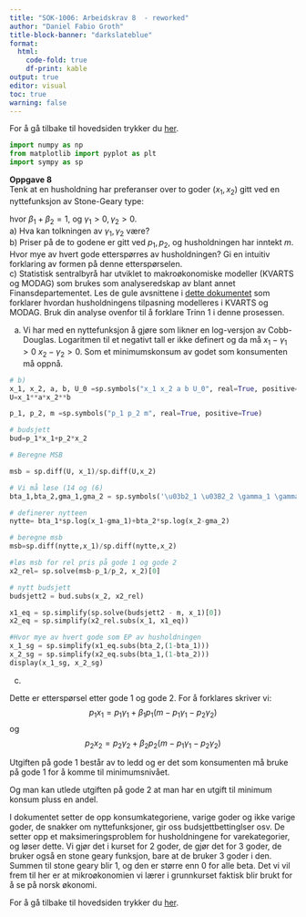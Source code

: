 ```yaml
---
title: "SOK-1006: Arbeidskrav 8  - reworked"
author: "Daniel Fabio Groth"
title-block-banner: "darkslateblue"
format:
  html: 
    code-fold: true
    df-print: kable
output: true
editor: visual
toc: true
warning: false
---
```


For å gå tilbake til hovedsiden trykker du [her](https://danielfabiog.github.io/SOK-1003-og-SOK-1006/).

```python
import numpy as np
from matplotlib import pyplot as plt
import sympy as sp
```

**Oppgave 8**        
Tenk at en husholdning har preferanser over to goder ($x_1, x_2$) gitt ved en nyttefunksjon av Stone-Geary type:

\begin{equation}
   U(x_1, x_2) = \beta_1 ln (x_1-\gamma_1) + \beta_2 ln (x_2-\gamma_2) 
\end{equation}

hvor $\beta_1+\beta_2=1$, og $\gamma_1>0, \gamma_2>0$.    
a) Hva kan tolkningen av $\gamma_1, \gamma_2$ være?   
b) Priser på de to godene er gitt ved $p_1, p_2$, og husholdningen har inntekt $m$. Hvor mye av hvert gode etterspørres av husholdningen? Gi en intuitiv forklaring av formen på denne etterspørselen.     
c) Statistisk sentralbyrå har utviklet to makroøkonomiske modeller (KVARTS og MODAG) som brukes som analyseredskap av blant annet Finansdepartementet. Les de gule avsnittene i [dette dokumentet](https://github.com/uit-sok-1006-v23/uit-sok-1006-v23.github.io/blob/main/artikler/konsum%20modag%202013%20merket.pdf) som forklarer hvordan husholdningens tilpasning modelleres i KVARTS og MODAG. Bruk din analyse ovenfor til å forklare Trinn 1 i denne prosessen.   

a) Vi har med en nyttefunksjon å gjøre som likner en log-versjon av Cobb-Douglas. Logaritmen til et negativt tall er ikke definert og da må $x_1-\gamma_1 > 0$ $x_2-\gamma_2 > 0$. Som et minimumskonsum av godet som konsumenten må oppnå.

```python
# b)
x_1, x_2, a, b, U_0 =sp.symbols("x_1 x_2 a b U_0", real=True, positive=True)
U=x_1**a*x_2**b

p_1, p_2, m =sp.symbols("p_1 p_2 m", real=True, positive=True)

# budsjett
bud=p_1*x_1+p_2*x_2

# Beregne MSB

msb = sp.diff(U, x_1)/sp.diff(U,x_2)

# Vi må løse (14 og (6)
bta_1,bta_2,gma_1,gma_2 = sp.symbols('\u03b2_1 \u03B2_2 \gamma_1 \gamma_2', real= True, positive=True)

# definerer nytteen
nytte= bta_1*sp.log(x_1-gma_1)+bta_2*sp.log(x_2-gma_2)

# beregne msb
msb=sp.diff(nytte,x_1)/sp.diff(nytte,x_2)

#løs msb for rel pris på gode 1 og gode 2
x2_rel= sp.solve(msb-p_1/p_2, x_2)[0]

# nytt budsjett
budsjett2 = bud.subs(x_2, x2_rel)

x1_eq = sp.simplify(sp.solve(budsjett2 - m, x_1)[0])
x2_eq = sp.simplify(x2_rel.subs(x_1, x1_eq))

#Hvor mye av hvert gode som EP av husholdningen
x_1_sg = sp.simplify(x1_eq.subs(bta_2,(1-bta_1)))
x_2_sg = sp.simplify(x2_eq.subs(bta_1,(1-bta_2)))
display(x_1_sg, x_2_sg)
```

c) 

Dette er etterspørsel etter gode 1 og gode 2. For å forklares skriver vi: $$p_1x_1=p_1\gamma_1+\beta_1p_1(m-p_1\gamma_1-p_2\gamma_2)$$ og $$p_2x_2=p_2\gamma_2+\beta_2p_2(m-p_1\gamma_1-p_2\gamma_2)$$

Utgiften på gode 1 består av to ledd og er det som konsumenten må bruke på gode 1 for å komme til minimumsnivået. 

Og man kan utlede utgiften på gode 2 at man har en utgift til minimum konsum pluss en andel.

I dokumentet setter de opp konsumkategoriene, varige goder og ikke varige goder, de snakker om nyttefunksjoner, gir oss budsjettbettinglser osv. De setter opp et maksimeringsproblem for husholdningene for varekategorier, og løser dette. Vi gjør det i kurset for 2 goder, de gjør det for 3 goder, de bruker også en stone geary funksjon, bare at de bruker 3 goder i den. Summen til stone geary blir 1, og den er større enn 0 for alle beta. Det vi vil frem til her er at mikroøkonomien vi lærer i grunnkurset faktisk blir brukt for å se på norsk økonomi.

For å gå tilbake til hovedsiden trykker du [her](https://danielfabiog.github.io/SOK-1003-og-SOK-1006/).
